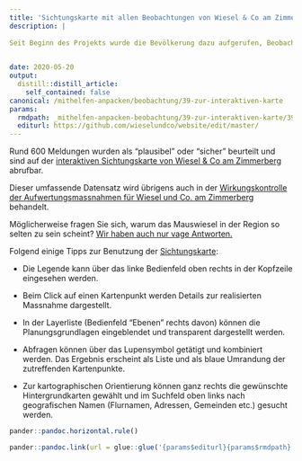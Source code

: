 ```yaml
---
title: 'Sichtungskarte mit allen Beobachtungen von Wiesel & Co am Zimmerberg'
description: |
  
Seit Beginn des Projekts wurde die Bevölkerung dazu aufgerufen, Beobachtungen von Kleinraubtieren zu melden. Meldungen wurden via das projekteigene Webtool, ein Faltblatt sowie per Mail oder auch mündlich aufgenommen. Die Beobachtungsmeldungen wurden in der Folge verifiziert und auf der Webkarte veröffentlicht. 

  
date: 2020-05-20
output:
  distill::distill_article:
    self_contained: false
canonical: /mithelfen-anpacken/beobachtung/39-zur-interaktiven-karte
params:
  rmdpath: _mithelfen-anpacken-beobachtung/39-zur-interaktiven-karte/39-zur-interaktiven-karte.Rmd
  editurl: https://github.com/wieselundco/website/edit/master/
---
```


Rund 600 Meldungen wurden als “plausibel” oder “sicher” beurteilt und sind auf der <a href="http://gis.lsfm.zhaw.ch/portal/apps/webappviewer/index.html?id=ab36b8f1202244b7bdcc860e06be2270" target="_blank">interaktiven Sichtungskarte von Wiesel & Co am Zimmerberg</a> abrufbar.

  Dieser umfassende Datensatz wird übrigens auch in der [Wirkungskontrolle der Aufwertungsmassnahmen für Wiesel und Co. am Zimmerberg](https://forschung.wieselundco.ch/erfolgskontrolle) behandelt. 

  Möglicherweise fragen Sie sich, warum das Mauswiesel in der Region so selten zu sein scheint?  [Wir haben auch nur vage Antworten.](https://github.com/wieselundco/website/files/6973002/21-Plakat.Mauswiesel.Erfassung_2021.pdf)
  
  Folgend einige Tipps zur Benutzung der [Sichtungskarte](http://gis.lsfm.zhaw.ch/portal/apps/webappviewer/index.html?id=ab36b8f1202244b7bdcc860e06be2270):

- Die Legende kann über das linke Bedienfeld oben rechts in der Kopfzeile eingesehen werden.

- Beim Click auf einen Kartenpunkt werden Details zur realisierten Massnahme dargestellt.

- In der Layerliste (Bedienfeld "Ebenen" rechts davon) können die Planungsgrundlagen eingeblendet und transparent dargestellt werden.

- Abfragen können über das Lupensymbol getätigt und kombiniert werden. Das Ergebnis erscheint als Liste und als blaue Umrandung der zutreffenden Kartenpunkte.

- Zur kartographischen Orientierung können ganz rechts die gewünschte Hintergrundkarten gewählt und im Suchfeld oben links nach geografischen Namen (Flurnamen, Adressen, Gemeinden etc.) gesucht werden.


```r
pander::pandoc.horizontal.rule()

pander::pandoc.link(url = glue::glue('{params$editurl}{params$rmdpath}'),text = 'Artikel bearbeiten')
```

<!--http://wieselundco.ch/mithelfen-anpacken/beobachtung/39-zur-interaktiven-karte-->
